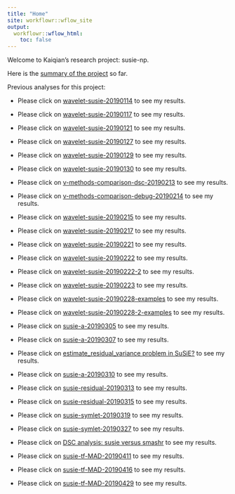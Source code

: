 ```yaml
---
title: "Home"
site: workflowr::wflow_site
output:
  workflowr::wflow_html:
    toc: false
---
```


Welcome to Kaiqian's research project: susie-np.

Here is the [summary of the project](susie-np-summary-20190422.html) so far. 

Previous analyses for this project:

* Please click on [wavelet-susie-20190114](UDWT.html) to see my results.

* Please click on [wavelet-susie-20190117](wavelet-susie-20190117.html) to see my results.

* Please click on [wavelet-susie-20190121](wavelet-susie-20190121.html) to see my results.

* Please click on [wavelet-susie-20190127](wavelet-susie-20190127.html) to see my results.

* Please click on [wavelet-susie-20190129](wavelet-susie-20190129.html) to see my results.

* Please click on [wavelet-susie-20190130](wavelet-susie-20190130.html) to see my results.

* Please click on [v-methods-comparison-dsc-20190213](v_methods_comparison_dsc_20190213.html) to see my results.

* Please click on [v-methods-comparison-debug-20190214](v_methods_comparison_debug_20190214.html) to see my results.

* Please click on [wavelet-susie-20190215](wavelet-susie-20190215.html) to see my results.

* Please click on [wavelet-susie-20190217](wavelet-susie-20190217.html) to see my results.

* Please click on [wavelet-susie-20190221](wavelet-susie-20190221.html) to see my results.

* Please click on [wavelet-susie-20190222](wavelet-susie-20190222.html) to see my results.

* Please click on [wavelet-susie-20190222-2](wavelet-susie-20190222-2.html) to see my results.

* Please click on [wavelet-susie-20190223](wavelet-susie-20190223.html) to see my results.

* Please click on [wavelet-susie-20190228-examples](wavelet-susie-20190228.html) to see my results.

* Please click on [wavelet-susie-20190228-2-examples](wavelet-susie-20190228-2.html) to see my results.

* Please click on [susie-a-20190305](susie-a-20190305.html) to see my results.

* Please click on [susie-a-20190307](susie-a-20190307.html) to see my results.

* Please click on [estimate_residual_variance problem in SuSiE?](susie-a-20190309.html) to see my results.

* Please click on [susie-a-20190310](susie-a-20190310.html) to see my results.

* Please click on [susie-residual-20190313](susie-residual-20190313.html) to see my results.

* Please click on [susie-residual-20190315](susie-residual-20190315.html) to see my results.

* Please click on [susie-symlet-20190319](susie-symlet-20190319.html) to see my results.

* Please click on [susie-symlet-20190327](susie-symlet-20190327.html) to see my results.

* Please click on [DSC analysis: susie versus smashr](dsc-susie-smashr-20190403.html) to see my results.

* Please click on [susie-tf-MAD-20190411](susie-tf-MAD-20190411.html) to see my results.

* Please click on [susie-tf-MAD-20190416](susie-tf-MAD-20190416.html) to see my results.

* Please click on [susie-tf-MAD-20190429](susie-tf-MAD-20190429.html) to see my results.



